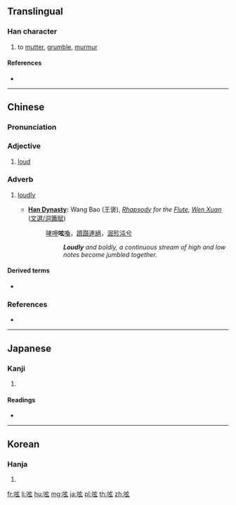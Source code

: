 ==Translingual==

===Han character===
{{Han char|rn=30|rad=口|as=05|sn=8|four=|canj=RYVI|ids=⿰口玄}}

# to [[mutter]], [[grumble]], [[murmur]]

====References====
* {{Han ref|kx=0181.220|dkj=03427|dj=0399.290|hdz=10608.080|uh=545F|ud=21599}}

----

==Chinese==
{{zh-forms}}

===Pronunciation===
{{zh-pron
|m=juǎn
|c=
|h=
|md=
|mn=
|w=
|cat=a,adv
}}

===Adjective===
{{zh-adj}}

# {{label|zh|archaic}} [[loud]]

===Adverb===
{{zh-adv}}

# {{label|zh|archaic}} [[loudly]]
#* '''[[w:Han Dynasty|Han Dynasty]]:''' Wang Bao (王褒), ''[[w:Fu (poetry)|Rhapsody]] for the [[w:Xiao (flute)|Flute]], [[w:Wen Xuan|Wen Xuan]]'' ([[:zh:s:昭明文選/卷17#洞簫賦|文選/洞簫賦]])
#*: [[哮呷]]'''呟'''[[喚]]，[[躋躓]][[連絕]]，[[淈]][[殄沌]][[兮]]
#*:: '''''Loudly''' and boldly, a continuous stream of high and low notes become jumbled together.''

====Derived terms====
* {{zh-l|呟喚}}

===References===
* {{reference-book
|last=
|first=
|authorlink=
|coauthors=
|year=1998
|title=[[w:Hanyu Da Zidian|Hanyu Da Zidian]] (漢語大字典)
|publisher=Jianhong Publishers (建宏出版社)
|location=Taipei
|id=ISBN 9578134789
}}

----

==Japanese==

===Kanji===
{{ja-kanji|grade=uc|rs=口05}}

# {{defn|lang=ja|sort=口05}}

====Readings====
* {{ja-readings|on=[[げん]] (gen)|kun=[[つぶやく]] (tsubuyaku)}}

----

==Korean==

===Hanja===
{{ko-hanja|hangeul=현|rv=hyeon|mr=hyŏn}}

# {{defn|lang=ko|sort=口05}}

[[fr:呟]]
[[li:呟]]
[[hu:呟]]
[[mg:呟]]
[[ja:呟]]
[[pl:呟]]
[[th:呟]]
[[zh:呟]]
